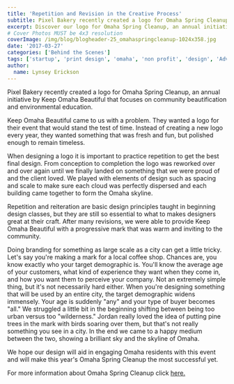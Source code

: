```yaml
---
title: 'Repetition and Revision in the Creative Process'
subtitle: Pixel Bakery recently created a logo for Omaha Spring Cleanup, an annual initiative by Keep Omaha Beautiful that focuses on community beautification and environmental education.
excerpt: Discover our logo for Omaha Spring Cleanup, an annual initiative by Keep Omaha Beautiful, promoting community beautification and environmental education.
# Cover Photos MUST be 4x3 resolution
coverImage: /img/blog/blogheader-25_omahaspringcleanup-1024x358.jpg
date: '2017-03-27'
categories: ['Behind the Scenes']
tags: ['startup', 'print design', 'omaha', 'non profit', 'design', 'Advertising', 'branding']
author:
  name: Lynsey Erickson
---
```

Pixel Bakery recently created a logo for Omaha Spring Cleanup, an annual initiative by Keep Omaha Beautiful that focuses on community beautification and environmental education.

Keep Omaha Beautiful came to us with a problem. They wanted a logo for their event that would stand the test of time. Instead of creating a new logo every year, they wanted something that was fresh and fun, but polished enough to remain timeless.

When designing a logo it is important to practice repetition to get the best final design. From conception to completion the logo was reworked over and over again until we finally landed on something that we were proud of and the client loved. We played with elements of design such as spacing and scale to make sure each cloud was perfectly dispersed and each building came together to form the Omaha skyline.

Repetition and reiteration are basic design principles taught in beginning design classes, but they are still so essential to what to makes designers great at their craft. After many revisions, we were able to provide Keep Omaha Beautiful with a progressive mark that was warm and inviting to the community.

Doing branding for something as large scale as a city can get a little tricky. Let's say you're making a mark for a local coffee shop. Chances are, you know exactly who your target demographic is. You'll know the average age of your customers, what kind of experience they want when they come in, and how you want them to perceive your company. Not an extremely simple thing, but it's not necessarily hard either. When you're designing something that will be used by an entire city, the target demographic widens immensely. Your age is suddenly "any" and your type of buyer becomes "all." We struggled a little bit in the beginning shifting between being too urban versus too "wilderness." Jordan really loved the idea of putting pine trees in the mark with birds soaring over them, but that's not really something you see in a city. In the end we came to a happy medium between the two, showing a brilliant sky and the skyline of Omaha.

We hope our design will aid in engaging Omaha residents with this event and will make this year's Omaha Spring Cleanup the most successful yet.

For more information about Omaha Spring Cleanup click [here.](https://www.keepomahabeautiful.org/)